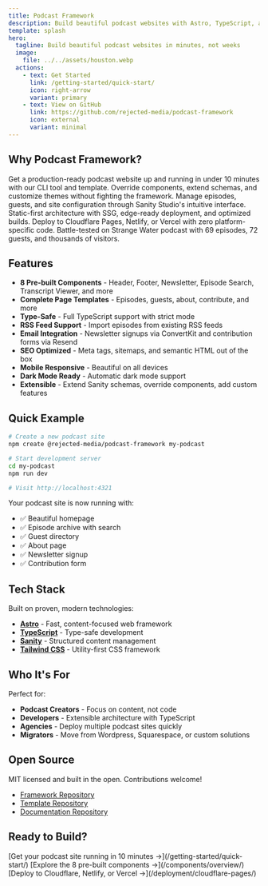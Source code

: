 ```yaml
---
title: Podcast Framework
description: Build beautiful podcast websites with Astro, TypeScript, and Sanity CMS
template: splash
hero:
  tagline: Build beautiful podcast websites in minutes, not weeks
  image:
    file: ../../assets/houston.webp
  actions:
    - text: Get Started
      link: /getting-started/quick-start/
      icon: right-arrow
      variant: primary
    - text: View on GitHub
      link: https://github.com/rejected-media/podcast-framework
      icon: external
      variant: minimal
---
```



## Why Podcast Framework?

<CardGrid stagger>
  <Card title="⚡ Fast to Deploy" icon="rocket">
    Get a production-ready podcast website up and running in under 10 minutes with our CLI tool and template.
  </Card>
  <Card title="🎨 Fully Customizable" icon="pencil">
    Override components, extend schemas, and customize themes without fighting the framework.
  </Card>
  <Card title="📱 CMS-Driven" icon="setting">
    Manage episodes, guests, and site configuration through Sanity Studio's intuitive interface.
  </Card>
  <Card title="🚀 Built for Performance" icon="approve-check">
    Static-first architecture with SSG, edge-ready deployment, and optimized builds.
  </Card>
  <Card title="☁️ Platform Agnostic" icon="puzzle">
    Deploy to Cloudflare Pages, Netlify, or Vercel with zero platform-specific code.
  </Card>
  <Card title="🔒 Production Ready" icon="star">
    Battle-tested on Strange Water podcast with 69 episodes, 72 guests, and thousands of visitors.
  </Card>
</CardGrid>

## Features

- **8 Pre-built Components** - Header, Footer, Newsletter, Episode Search, Transcript Viewer, and more
- **Complete Page Templates** - Episodes, guests, about, contribute, and more
- **Type-Safe** - Full TypeScript support with strict mode
- **RSS Feed Support** - Import episodes from existing RSS feeds
- **Email Integration** - Newsletter signups via ConvertKit and contribution forms via Resend
- **SEO Optimized** - Meta tags, sitemaps, and semantic HTML out of the box
- **Mobile Responsive** - Beautiful on all devices
- **Dark Mode Ready** - Automatic dark mode support
- **Extensible** - Extend Sanity schemas, override components, add custom features

## Quick Example

```bash
# Create a new podcast site
npm create @rejected-media/podcast-framework my-podcast

# Start development server
cd my-podcast
npm run dev

# Visit http://localhost:4321
```

Your podcast site is now running with:
- ✅ Beautiful homepage
- ✅ Episode archive with search
- ✅ Guest directory
- ✅ About page
- ✅ Newsletter signup
- ✅ Contribution form

## Tech Stack

Built on proven, modern technologies:

- **[Astro](https://astro.build)** - Fast, content-focused web framework
- **[TypeScript](https://www.typescriptlang.org)** - Type-safe development
- **[Sanity](https://www.sanity.io)** - Structured content management
- **[Tailwind CSS](https://tailwindcss.com)** - Utility-first CSS framework

## Who It's For

Perfect for:
- **Podcast Creators** - Focus on content, not code
- **Developers** - Extensible architecture with TypeScript
- **Agencies** - Deploy multiple podcast sites quickly
- **Migrators** - Move from Wordpress, Squarespace, or custom solutions

## Open Source

MIT licensed and built in the open. Contributions welcome!

- [Framework Repository](https://github.com/rejected-media/podcast-framework)
- [Template Repository](https://github.com/rejected-media/podcast-template)
- [Documentation Repository](https://github.com/rejected-media/podcast-framework-docs)

## Ready to Build?

<CardGrid>
  <Card title="Quick Start" icon="rocket">
    [Get your podcast site running in 10 minutes →](/getting-started/quick-start/)
  </Card>
  <Card title="Component Reference" icon="open-book">
    [Explore the 8 pre-built components →](/components/overview/)
  </Card>
  <Card title="Deployment" icon="rocket">
    [Deploy to Cloudflare, Netlify, or Vercel →](/deployment/cloudflare-pages/)
  </Card>
</CardGrid>
